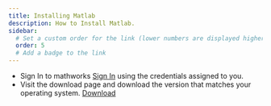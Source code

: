 ```yaml
---
title: Installing Matlab
description: How to Install Matlab.
sidebar:
  # Set a custom order for the link (lower numbers are displayed higher up)
  order: 5
  # Add a badge to the link
---
```


- Sign In to mathworks [Sign In](https://login.mathworks.com/embedded-login/signin.html?cid=getmatlab&wid=&uri=https%3A%2F%2Fmatlab.mathworks.com%2F) using the credentials assigned to you.
- Visit the download page and download the version that matches your operating system. [Download](https://in.mathworks.com/downloads/)











